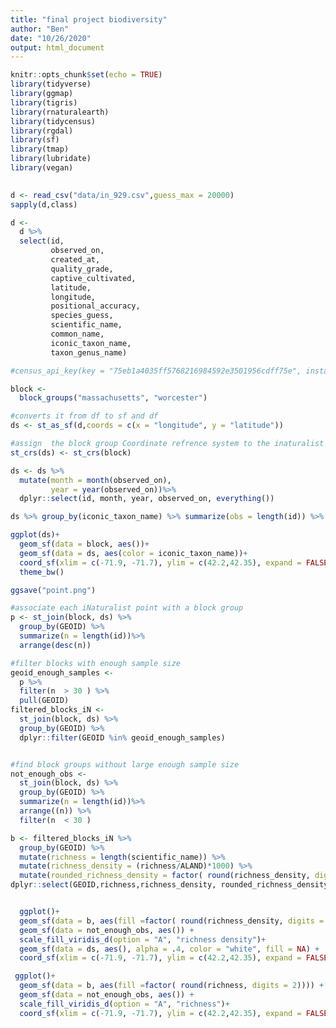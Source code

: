 ```yaml
---
title: "final project biodiversity"
author: "Ben"
date: "10/26/2020"
output: html_document
---
```


```r
knitr::opts_chunk$set(echo = TRUE)
library(tidyverse)
library(ggmap)
library(tigris)
library(rnaturalearth)
library(tidycensus)
library(rgdal)
library(sf)
library(tmap)
library(lubridate)
library(vegan)
 

```

```r
d <- read_csv("data/in_929.csv",guess_max = 20000)
sapply(d,class)
```

```r
d <-
  d %>%
  select(id,
         observed_on,
         created_at,
         quality_grade,
         captive_cultivated,
         latitude,
         longitude,
         positional_accuracy,
         species_guess,
         scientific_name,
         common_name,
         iconic_taxon_name,
         taxon_genus_name)
```

```r
#census_api_key(key = "75eb1a4035ff5768216984592e3501956cdff75e", install = TRUE)
```


```r
block <- 
  block_groups("massachusetts", "worcester")
```

```r
#converts it from df to sf and df
ds <- st_as_sf(d,coords = c(x = "longitude", y = "latitude"))

#assign  the block group Coordinate refrence system to the inaturalist data 
st_crs(ds) <- st_crs(block)
```

```r
ds <- ds %>%
  mutate(month = month(observed_on),
         year = year(observed_on))%>%
  dplyr::select(id, month, year, observed_on, everything())
```

```r
ds %>% group_by(iconic_taxon_name) %>% summarize(obs = length(id)) %>% arrange(desc(obs))
```
```r
ggplot(ds)+
  geom_sf(data = block, aes())+
  geom_sf(data = ds, aes(color = iconic_taxon_name))+
  coord_sf(xlim = c(-71.9, -71.7), ylim = c(42.2,42.35), expand = FALSE)+
  theme_bw()

ggsave("point.png")

```
```r

#associate each iNaturalist point with a block group
p <- st_join(block, ds) %>%
  group_by(GEOID) %>%
  summarize(n = length(id))%>%
  arrange(desc(n))

#filter blocks with enough sample size
geoid_enough_samples <- 
  p %>%
  filter(n  > 30 ) %>%
  pull(GEOID)
filtered_blocks_iN <- 
  st_join(block, ds) %>%
  group_by(GEOID) %>%
  dplyr::filter(GEOID %in% geoid_enough_samples)


#find block groups without large enough sample size 
not_enough_obs <-
  st_join(block, ds) %>%
  group_by(GEOID) %>%
  summarize(n = length(id))%>%
  arrange((n)) %>%
  filter(n  < 30 ) 

```


```r

b <- filtered_blocks_iN %>%
  group_by(GEOID) %>%
  mutate(richness = length(scientific_name)) %>%
  mutate(richness_density = (richness/ALAND)*1000) %>%
  mutate(rounded_richness_density = factor( round(richness_density, digits = 3)))%>%
dplyr::select(GEOID,richness,richness_density, rounded_richness_density, everything())



```

```r

  ggplot()+
  geom_sf(data = b, aes(fill =factor( round(richness_density, digits = 2)))) +  
  geom_sf(data = not_enough_obs, aes()) +
  scale_fill_viridis_d(option = "A", "richness density")+ 
  geom_sf(data = ds, aes(), alpha = .4, color = "white", fill = NA) +
  coord_sf(xlim = c(-71.9, -71.7), ylim = c(42.2,42.35), expand = FALSE)
```

```r
 ggplot()+
  geom_sf(data = b, aes(fill =factor( round(richness, digits = 2)))) +  
  geom_sf(data = not_enough_obs, aes()) +
  scale_fill_viridis_d(option = "A", "richness")+
  coord_sf(xlim = c(-71.9, -71.7), ylim = c(42.2,42.35), expand = FALSE)
```

```r

```

